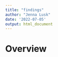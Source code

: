 ```yaml
---
title: "findings"
author: "Jenna Lusk"
date: '2022-07-05'
output: html_document
---
```


# Overview

